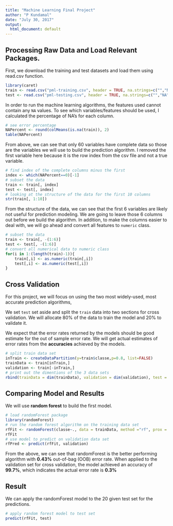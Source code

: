 ---
title: "Machine Learning Final Project"
author: "P Kundamal"
date: "July 30, 2017"
output:
  html_document: default
---


## Processing Raw Data and Load Relevant Packages. 

First, we download the training and test datasets and load them using read.csv function. 

```{r cache = TRUE, message=FALSE}
library(caret)
train <- read.csv("pml-training.csv", header = TRUE, na.strings=c("","NA", "#DIV/0!"))
test <- read.csv("pml-testing.csv", header = TRUE, na.strings=c("","NA", "#DIV/0!"))
```

In order to run the machine learning algorithms, the features used cannot contain any `NA` values. To see which variables/features should be used, I calculated the percentage of NA's for each column. 

```{r cache = TRUE}
# see error percentage 
NAPercent <- round(colMeans(is.na(train)), 2)
table(NAPercent)
```
From above, we can see that only 60 variables have complete data so those are the variables we will use to build the prediction algorithm. I removed the first variable here because it is the row index from the csv file and not a true variable.

```{r cache = TRUE}
# find index of the complete columns minus the first 
index <- which(NAPercent==0)[-1]
# subset the data
train <- train[, index]
test <- test[, index]
# looking at the structure of the data for the first 10 columns
str(train[, 1:10])
```
From the structure of the data, we can see that the first 6 variables are likely not useful for prediction modeling. We are going to leave those 6 columns out before we build the algorithm. In addition, to make the columns easier to deal with, we will go ahead and convert all features to `numeric` class.

```{r cache = TRUE}
# subset the data
train <- train[, -(1:6)]
test <- test[, -(1:6)]
# convert all numerical data to numeric class
for(i in 1:(length(train)-1)){
    train[,i] <- as.numeric(train[,i])
    test[,i] <- as.numeric(test[,i])
}
```

## Cross Validation

For this project, we will focus on using the two most widely-used, most accurate prediction algorithms, 

We set `test` set aside and split the `train` data into two sections for cross validation. We will allocate 80% of the data to train the model and 20% to validate it.

We expect that the error rates returned by the models should be good estimate for  the out of sample error rate. We will get actual estimates of error rates from the **accuracies** achieved by the models.

```{r cache = TRUE}
# split train data set
inTrain <- createDataPartition(y=train$classe,p=0.8, list=FALSE)
trainData <- train[inTrain,]
validation <- train[-inTrain,]
# print out the dimentions of the 3 data sets
rbind(trainData = dim(trainData), validation = dim(validation), test = dim(test))
```

## Comparing Model and Results 

We will use **random forest** to build the first model. 

```{r cache = TRUE, message=FALSE}
# load randomForest package
library(randomForest)
# run the random forest algorithm on the training data set
rfFit <- randomForest(classe~., data = trainData, method ="rf", prox = TRUE)
rfFit
# use model to predict on validation data set
rfPred <- predict(rfFit, validation)

```


From the above, we can see that randomForest is the better performing algorithm with **0.43%** out-of-bag (OOB) error rate. When applied to the validation set for cross validation, the model achieved an accuracy of **99.7%**, which indicates the actual error rate is **0.3%**


## Result

We can apply the randomForest model to the 20 given test set for the predictions. 

```{r cache = TRUE}
# apply random forest model to test set
predict(rfFit, test)
```



